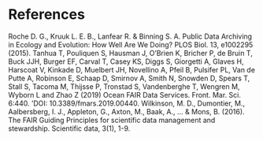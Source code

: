 # References

Roche D. G., Kruuk L. E. B., Lanfear R. & Binning S. A. Public Data Archiving in Ecology and Evolution: How Well Are We Doing? PLOS Biol. 13, e1002295 (2015).
Tanhua T, Pouliquen S, Hausman J, O’Brien K, Bricher P, de Bruin T, Buck JJH, Burger EF, Carval T, Casey KS, Diggs S, Giorgetti A, Glaves H, Harscoat V, Kinkade D, Muelbert JH, Novellino A, Pfeil B, Pulsifer PL, Van de Putte A, Robinson E, Schaap D, Smirnov A, Smith N, Snowden D, Spears T, Stall S, Tacoma M, Thijsse P, Tronstad S, Vandenberghe T, Wengren M, Wyborn L and Zhao Z (2019) Ocean FAIR Data Services. Front. Mar. Sci. 6:440. ‘DOI: 10.3389/fmars.2019.00440. 
Wilkinson, M. D., Dumontier, M., Aalbersberg, I. J., Appleton, G., Axton, M., Baak, A., ... & Mons, B. (2016). The FAIR Guiding Principles for scientific data management and stewardship. Scientific data, 3(1), 1-9. 


